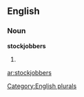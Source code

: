 ==English==

===Noun===
'''stockjobbers'''

# {{plural of|[[stockjobber]]}}

[[Category:English plurals]]

[[ar:stockjobbers]]